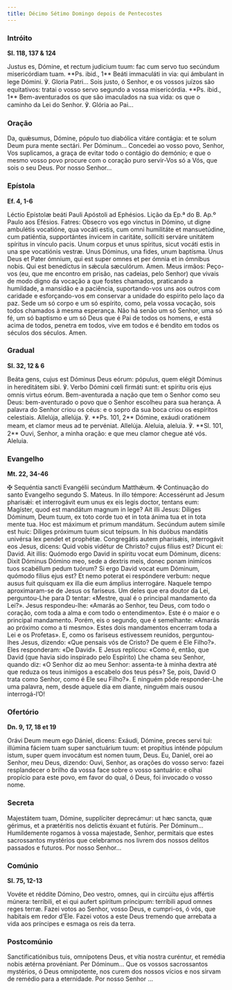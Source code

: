```yaml
---
title: Décimo Sétimo Domingo depois de Pentecostes
---
```


### Intróito

**Sl. 118, 137 & 124**

<div class="side-by-side not-content">
  <span>
    Justus es, Dómine, et rectum judicium tuum: fac cum servo tuo secúndum misericórdiam tuam. **Ps.
    ibid., 1** Beáti immaculáti in via: qui ámbulant in lege Dómini. ℣. Gloria Patri...
  </span>
  <span>
    Sois justo, ó Senhor, e os vossos juízos são equitativos: tratai o vosso servo segundo a vossa
    misericórdia. **Ps. ibid., 1** Bem-aventurados os que são imaculados na sua vida: os que o
    caminho da Lei do Senhor. ℣. Glória ao Pai...
  </span>
</div>

### Oração

<div class="side-by-side not-content">
  <span>
    Da, quǽsumus, Dómine, pópulo tuo diabólica vitáre contágia: et te solum Deum pura mente sectári.
    Per Dóminum...
  </span>
  <span>
    Concedei ao vosso povo, Senhor, Vos suplicamos, a graça de evitar todo o contágio do demónio; e
    que o mesmo vosso povo procure com o coração puro servir-Vos só a Vós, que sois o seu Deus. Por
    nosso Senhor...
  </span>
</div>

### Epístola

**Ef. 4, 1-6**

<div class="side-by-side not-content">
  <span>Léctio Epístolæ beáti Pauli Apóstoli ad Ephésios.</span>
  <span>Lição da Ep.ª do B. Ap.º Paulo aos Efésios.</span>
  <span>
    Fatres: Obsecro vos ego vinctus in Dómino, ut digne ambulétis vocatióne, qua vocáti estis, cum
    omni humilitáte et mansuetúdine, cum patiéntia, supportántes ínvicem in caritáte, sollíciti
    serváre unitátem spíritus in vínculo pacis. Unum corpus et unus spíritus, sicut vocáti estis in
    una spe vocatiónis vestræ. Unus Dóminus, una fides, unum baptísma. Unus Deus et Pater ómnium,
    qui est super omnes et per ómnia et in ómnibus nobis. Qui est benedíctus in sǽcula sæculórum.
    Amen.
  </span>
  <span>
    Meus irmãos: Peço-vos (eu, que me encontro em prisão, nas cadeias, pelo Senhor) que vivais de
    modo digno da vocação a que fostes chamados, praticando a humildade, a mansidão e a paciência,
    suportando-vos uns aos outros com caridade e esforçando-vos em conservar a unidade do espírito
    pelo laço da paz. Sede um só corpo e um só espírito, como, pela vossa vocação, sois todos
    chamados à mesma esperança. Não há senão um só Senhor, uma só fé, um só baptismo e um só Deus
    que é Pai de todos os homens, e está acima de todos, penetra em todos, vive em todos e é bendito
    em todos os séculos dos séculos. Amen.
  </span>
</div>

### Gradual

**Sl. 32, 12 & 6**

<div class="side-by-side not-content">
  <span>
    Beáta gens, cujus est Dóminus Deus eórum: pópulus, quem elégit Dóminus in hereditátem sibi. ℣.
    Verbo Dómini cœli firmáti sunt: et spíritu oris ejus omnis virtus eórum.
  </span>
  <span>
    Bem-aventurada a nação que tem o Senhor como seu Deus: bem-aventurado o povo que o Senhor
    escolheu para sua herança. A palavra do Senhor criou os céus: e o sopro da sua boca criou os
    espíritos celestiais.
  </span>
  <span>
    Allelúja, allelúja. ℣. **Ps. 101, 2** Dómine, exáudi oratiónem meam, et clamor meus ad te
    pervéniat. Allelúja.
  </span>
  <span>
    Aleluia, aleluia. ℣. **Sl. 101, 2** Ouvi, Senhor, a minha oração: e que meu clamor chegue até
    vós. Aleluia.
  </span>
</div>

### Evangelho

**Mt. 22, 34-46**

<div class="side-by-side not-content">
  <span>
    <span class="text-red-500">✠</span> Sequéntia sancti Evangélii secúndum Matthǽum.
  </span>
  <span>
    <span class="text-red-500">✠</span> Continuação do santo Evangelho segundo S. Mateus.
  </span>
  <span>
    In illo témpore: Accessérunt ad Jesum pharisǽi: et interrogávit eum unus ex eis legis doctor,
    tentans eum: Magíster, quod est mandátum magnum in lege? Ait illi Jesus: Díliges Dóminum, Deum
    tuum, ex toto corde tuo et in tota ánima tua et in tota mente tua. Hoc est máximum et primum
    mandátum. Secúndum autem símile est huic: Díliges próximum tuum sicut teípsum. In his duóbus
    mandátis univérsa lex pendet et prophétæ. Congregátis autem pharisǽis, interrogávit eos Jesus,
    dicens: Quid vobis vidétur de Christo? cujus fílius est? Dicunt ei: David. Ait illis: Quómodo
    ergo David in spíritu vocat eum Dóminum, dicens: Dixit Dóminus Dómino meo, sede a dextris meis,
    donec ponam inimícos tuos scabéllum pedum tuórum? Si ergo David vocat eum Dóminum, quómodo
    fílius ejus est? Et nemo poterat ei respóndere verbum: neque ausus fuit quisquam ex illa die eum
    ámplius interrogáre.
  </span>
  <span>
    Naquele tempo aproximaram-se de Jesus os fariseus. Um deles que era doutor da Lei, perguntou-Lhe
    para D tentar: «Mestre, qual é o principal mandamento da Lei?». Jesus respondeu-lhe: «Amarás ao
    Senhor, teu Deus, com todo o coração, com toda a alma e com todo o entendimento». Este é o maior
    e o principal mandamento. Porém, eis o segundo, que é semelhante: «Amarás ao próximo como a ti
    mesmo». Estes dois mandamentos encerram toda a Lei e os Profetas». E, como os fariseus
    estivessem reunidos, perguntou-lhes Jesus, dizendo: «Que pensais vós de Cristo? De quem é Ele
    Filho?». Eles responderam: «De David». E Jesus replicou: «Como é, então, que David (que havia
    sido inspirado pelo Espírito) Lhe chama seu Senhor, quando diz: «O Senhor diz ao meu Senhor:
    assenta-te à minha dextra até que reduza os teus inimigos a escabelo dos teus pés»? Se, pois,
    David O trata como Senhor, como é Ele seu Filho?». E ninguém pôde responder-Lhe uma palavra,
    nem, desde aquele dia em diante, ninguém mais ousou interrogá-l’O!
  </span>
</div>

### Ofertório

**Dn. 9, 17, 18 et 19**

<div class="side-by-side not-content">
  <span>
    Orávi Deum meum ego Dániel, dicens: Exáudi, Dómine, preces servi tui: illúmina fáciem tuam super
    sanctuárium tuum: et propítius inténde pópulum istum, super quem invocátum est nomen tuum, Deus.
  </span>
  <span>
    Eu, Daniel, orei ao Senhor, meu Deus, dizendo: Ouvi, Senhor, as orações do vosso servo: fazei
    resplandecer o brilho da vossa face sobre o vosso santuário: e olhai propício para este povo, em
    favor do qual, ó Deus, foi invocado o vosso nome.
  </span>
</div>

### Secreta

<div class="side-by-side not-content">
  <span>
    Majestátem tuam, Dómine, supplíciter deprecámur: ut hæc sancta, quæ gérimus, et a prætéritis nos
    delictis éxuant et futúris. Per Dóminum...
  </span>
  <span>
    Humildemente rogamos à vossa majestade, Senhor, permitais que estes sacrossantos mystérios que
    celebramos nos livrem dos nossos delitos passados e futuros. Por nosso Senhor...
  </span>
</div>

### Comúnio

**Sl. 75, 12-13**

<div class="side-by-side not-content">
  <span>
    Vovéte et réddite Dómino, Deo vestro, omnes, qui in circúitu ejus affértis múnera: terríbili, et
    ei qui aufert spíritum príncipum: terríbili apud omnes reges terræ.
  </span>
  <span>
    Fazei votos ao Senhor, vosso Deus, e cumpri-os, ó vós, que habitais em redor d’Ele. Fazei votos
    a este Deus tremendo que arrebata a vida aos príncipes e esmaga os reis da terra.
  </span>
</div>

### Postcomúnio

<div class="side-by-side not-content">
  <span>
    Sanctificatiónibus tuis, omnípotens Deus, et vítia nostra curéntur, et remédia nobis ætérna
    provéniant. Per Dóminum...
  </span>
  <span>
    Que os vossos sacrossantos mystérios, ó Deus omnipotente, nos curem dos nossos vícios e nos
    sirvam de remédio para a eternidade. Por nosso Senhor ...
  </span>
</div>
